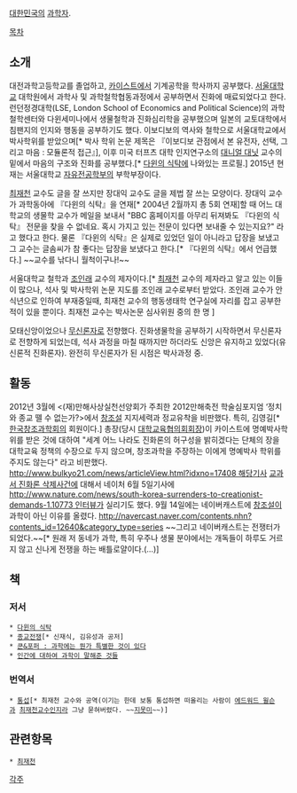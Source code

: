 [[대한민국]]의 [[과학자]].

[[목차]]
== 소개 ==
대전과학고등학교를 졸업하고, [[카이스트]]에서 기계공학을 학사까지 공부했다. [[서울대학교]] 대학원에서 과학사 및 과학철학협동과정에서 공부하면서 진화에 매료되었다고 한다. 런던정경대학(LSE, London School of Economics and Political Science)의 과학철학센터와 다윈세미나에서 생물철학과 진화심리학을 공부했으며 일본의 교토대학에서 침팬지의 인지와 행동을 공부하기도 했다. 이보디보의 역사와 철학으로 서울대학교에서 박사학위를 받았으며[* 박사 학위 논문 제목은 『이보디보 관점에서 본 유전자, 선택, 그리고 마음 : 모듈론적 접근』], 이후 미국 터프츠 대학 인지연구소의 [[대니얼 대닛]] 교수의 밑에서 마음의 구조와 진화를 공부했다.[* [[다윈의 식탁]]에 나와있는 프로필.] 2015년 현재는 서울대학교 [[자유전공학부]]의 부학부장이다.

[[최재천]] 교수도 글을 잘 쓰지만 장대익 교수도 글을 제법 잘 쓰는 모양이다. 장대익 교수가 과학동아에 『다윈의 식탁』을 연재[* 2004년 2월까지 총 5회 연재]할 때 어느 대학교의 생물학 교수가 메일을 보내서 "BBC 홈페이지를 아무리 뒤져봐도 『다윈의 식탁』 전문을 찾을 수 없네요. 혹시 가지고 있는 전문이 있다면 보내줄 수 있는지요?" 라고 했다고 한다. 물론 『다윈의 식탁』은 실제로 있었던 일이 아니라고 답장을 보냈고 그 교수는 글솜씨가 참 좋다는 답장을 보냈다고 한다.[* 『다윈의 식탁』에서 언급했다.] ~~교수를 낚다니 월척이구나!~~

서울대학교 철학과 [[조인래]] 교수의 제자이다.[* [[최재천]] 교수의 제자라고 알고 있는 이들이 많으나, 석사 및 박사학위 논문 지도를 조인래 교수로부터 받았다. 조인래 교수가 안식년으로 인하여 부재중일때, 최재천 교수의 행동생태학 연구실에 자리를 잡고 공부한 적이 있을 뿐이다. 최재천 교수는 박사논문 심사위원 중의 한 명 ]

모태신앙이었으나 [[무신론]]자로 전향했다. 진화생물학을 공부하기 시작하면서 무신론자로 전향하게 되었는데, 석사 과정을 마칠 때까지만 하더라도 신앙은 유지하고 있었다(유신론적 진화론자). 완전히 무신론자가 된 시점은 박사과정 중.

== 활동 ==
2012년 3월에 <(재)만해사상실천선양회가 주최한 2012만해축전 학술심포지엄 ‘정치와 종교 뗄 수 없는가?>에서 [[창조설]] 지지세력과 정교유착을 비판했다. 특히, 김영길[* [[한국창조과학회]]의 회원이다.] 총장(당시 [[대학교육협의회]]회장)이 카이스트에 명예박사학위를 받은 것에 대하여 "세계 어느 나라도 진화론의 허구성을 밝히겠다는 단체의 장을 대학교육 정책의 수장으로 두지 않으며, 창조과학을 주장하는 이에게 명예박사 학위를 주지도 않는다" 라고 비판했다. [[http://www.bulkyo21.com/news/articleView.html?idxno=17408 해당기사]]
[[교과서 진화론 삭제사건]]에 대해서 네이처 6월 5일기사에 [[http://www.nature.com/news/south-korea-surrenders-to-creationist-demands-1.10773 인터뷰]]가 실리기도 했다.
9월 14일에는 네이버캐스트에 [[창조설]]이 과학이 아닌 이유를 올렸다. 
http://navercast.naver.com/contents.nhn?contents_id=12640&category_type=series ~~그리고 네이버캐스트는 전쟁터가 되었다.~~[* 원래 저 동네가 과학, 특히 우주나 생물 분야에서는 개독들이 하루도 거르지 않고 신나게 전쟁을 하는 배틀로얄이다.(...)]
== 책 ==
=== 저서 ===
 * [[다윈의 식탁]]
 * [[종교전쟁]][* 신재식, 김유성과 공저]
 * [[쿤&포퍼 : 과학에는 뭔가 특별한 것이 있다]]
 * [[인간에 대하여 과학이 말해준 것들]]
=== 번역서 ===
 * [[통섭]][* 최재천 교수와 공역(이기는 한데 보통 통섭하면 떠올리는 사람이 [[에드워드 윌슨]]과 [[최재천]]교수인지라 그냥 묻혀버렸다. ~~[[지못미]]~~)]

== 관련항목 ==
 * [[최재천]]

[[각주]]
